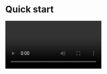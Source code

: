 
# Quick start

<Video src="https://www.youtube.com/embed/RowFWxNfQhc"/>					

<Tip title="TIPS">If you need the call invitation feature, the integration method is different. Please refer to [this document](./03-Quick%20start%20(with%20call%20invitation).mdx).</Tip>

## Integrate the SDK


### Add ZegoUIKitPrebuiltCall as dependencies


Run the following code in your project root directory :

```plaintext 
flutter pub add zego_uikit_prebuilt_call
```

### Import the SDK


Now in your Dart code, import the prebuilt Call Kit SDK.

```dart
​​​​​​​​​​​​​​​​import 'package:zego_uikit_prebuilt_call/zego_uikit_prebuilt_call.dart';
```

### Using the ZegoUIKitPrebuiltCall in your project


* Go to [ZEGOCLOUD Admin Console ](https://console.zegocloud.com/), get the `appID` and `appSign` of your project.
* Specify the `userID` and `userName` for connecting the Call Kit service.
* Create a `callID` that represents the call you want to make.
* `userID` and `callID` can only contain numbers, letters, and underlines (_).
* Users that join the call with the same `callID` can talk to each other.

```dart
class CallPage extends StatelessWidget {
  const CallPage({Key? key, required this.callID}) : super(key: key);
  final String callID;

  @override
  Widget build(BuildContext context) {
    return ZegoUIKitPrebuiltCall(
      appID: yourAppID, // Fill in the appID that you get from ZEGOCLOUD Admin Console.
      appSign: yourAppSign, // Fill in the appSign that you get from ZEGOCLOUD Admin Console.
      userID: 'user_id',
      userName: 'user_name',
      callID: callID,
      // You can also use groupVideo/groupVoice/oneOnOneVoice to make more types of calls.
      config: ZegoUIKitPrebuiltCallConfig.oneOnOneVideoCall(),
    );
  }
}
```

Now, you can make a new call by navigating to this `CallPage`.

## Configure your project

<Tabs>
  <Tab title="Android">
      <Accordion title="Edit android/app/build.gradle" defaultOpen="false">
        Open the file `android/app/build.gradle`
        
        <Steps>
          <Step title="add the following">
            ```gradle
            dependencies {
              implementation "org.jetbrains.kotlin:kotlin-stdlib-jdk8:$kotlin_version"
            }
            ```
            <Frame width="800" height="auto" caption="">
              <img src="images/android-config-appbuildgradle.jpeg" />
            </Frame>
          </Step>
          <Step title="change the `minSdkVersion`">
            ```xml
            minSdkVersion 21
            ```
            <Frame width="auto" height="auto" caption="">
              <img src="https://storage.zego.im/sdk-doc/Pics/ZegoUIKit/Flutter/android_min_sdk_21.png" />
            </Frame>
          </Step>
          <Step title="change the compileSdkVersion to 33">
            <Frame width="400"  height="auto" caption="">
              <img src="https://media-resource.spreading.io/5fa3f99cda659c8c9f2907cbb0242e6c/workspace86/compile_sdk_version.png" />
            </Frame>
          </Step>
        </Steps>
        <Tip title="created with Flutter 2.x.x">
          > If your project is created with **Flutter 2.x.x**, you will need to modify the `compileSdkVersion` to **33**.
          
          <Frame width="800" height="auto" caption="">
            <img src="https://storage.zego.im/sdk-doc/Pics/ZegoUIKit/Flutter/compile_sdk_version.png" />
          </Frame>
        </Tip>
      </Accordion>

      <Accordion title="Edit android/build.gradle" defaultOpen="false">

Open the file `android/build.gradle`, and add the following:

```gradle
buildscript {
  ext.kotlin_version = '1.8.0'
}
```
<Frame width="800" height="auto" caption="">
  <img src="images/android-config-buildgradle.jpeg" />
</Frame>

      </Accordion>

      <Accordion title="Modify gradle-wrapper.properties" defaultOpen="false">
        Make the `gradle` version >= 7.0: In the `your_project/android/gradle/wrapper/gradle-wrapper.properties` file, modify the `distributionUrl` to `https://services.gradle.org/distributions/gradle-7.4-all.zip`.

        ```xml gradle-wrapper.properties
        distributionUrl=https\://services.gradle.org/distributions/gradle-7.4-all.zip
        ```

        <Frame width="400"  height="auto" caption="">
          <img src="https://media-resource.spreading.io/5fa3f99cda659c8c9f2907cbb0242e6c/workspace86/kotlin180.jpg" />
        </Frame>
      </Accordion>

      <Accordion title="Modify permissions" defaultOpen="false">
        Open the file `your_project/app/src/main/AndroidManifest.xml`, and add the following code:

        ```html AndroidManifest.xml
        <uses-permission android:name="android.permission.INTERNET" />
        <uses-permission android:name="android.permission.ACCESS_WIFI_STATE" />
        <uses-permission android:name="android.permission.ACCESS_NETWORK_STATE" />
        <uses-permission android:name="android.permission.BLUETOOTH" />

        <uses-permission android:name="android.permission.RECORD_AUDIO" />
        <uses-permission android:name="android.permission.MODIFY_AUDIO_SETTINGS" />
        <uses-permission android:name="android.permission.CAMERA" />

        <uses-permission android:name="android.permission.WAKE_LOCK" />
        <uses-permission android:name="android.permission.VIBRATE"/>

        <uses-permission android:name="android.permission.ACCESS_NOTIFICATION_POLICY"/>
        <uses-permission android:name="android.permission.POST_NOTIFICATIONS"/>
        <!--for bring app to foreground from background in Android 10 -->
        <uses-permission android:name="android.permission.SYSTEM_ALERT_WINDOW" />
        ```

        <Frame width="400"  height="auto" caption="">
          <img src="https://media-resource.spreading.io/5fa3f99cda659c8c9f2907cbb0242e6c/workspace86/permission_android.png" />
        </Frame>
      </Accordion>

      <Accordion title="Prevent code obfuscation" defaultOpen="false">

To prevent obfuscation of the SDK public class names, do the following:

<Steps>
  <Step title="In your project's 'your_project > android > app' folder, create a 'proguard-rules.pro' file with the following content as shown below">
    ```gradle
    -keep class **.zego.** { *; }
    ```
  </Step>
  <Step title="Add the following config code to the 'release' part of the 'your_project/android/app/build.gradle' file">
    ```gradle
    proguardFiles getDefaultProguardFile('proguard-android.txt'), 'proguard-rules.pro'
    ```

    <Frame width="auto" height="auto" caption="">
      <img src="https://storage.zego.im/sdk-doc/Pics/ZegoUIKit/Flutter/android_class_confusion.png" />
    </Frame>
  </Step>
</Steps>

      </Accordion>
  </Tab>
  
  <Tab title="iOS">
    <Accordion title="Modify Permissions" defaultOpen="false">

<Steps>
  <Step title="Open the 'your_project/ios/Podfile' file, and add the following to the 'post_install do |installer|' part">
    ```plist
    # Start of the permission_handler configuration
    target.build_configurations.each do |config|
      config.build_settings['GCC_PREPROCESSOR_DEFINITIONS'] ||= [
        '$(inherited)',
        'PERMISSION_CAMERA=1',
        'PERMISSION_MICROPHONE=1',
      ]
    end
    # End of the permission_handler configuration
    ```

    <Frame width="auto" height="auto" caption="">
      <img src="https://storage.zego.im/sdk-doc/Pics/ZegoUIKit/Flutter/live/permission_podfile.png" />
    </Frame>
  </Step>
  <Step title="Open the 'your_project/ios/Runner/Info.plist' file, and add the following to the 'dict' part">
    ```plist
    <key>NSCameraUsageDescription</key>
    <string>We require camera access to connect</string>
    <key>NSMicrophoneUsageDescription</key>
    <string>We require microphone access to connect</string>
    ```

    <Frame width="auto" height="auto" caption="">
      <img src="https://storage.zego.im/sdk-doc/Pics/ZegoUIKit/Flutter/permission_ios.jpg" />
    </Frame>
  </Step>
</Steps>

    </Accordion>
    <Accordion title="Disable 'Build Libraries for Distribution'" defaultOpen="false">
      Open the your_project > iOS > Runner.xcworkspace file.

      Select your target project, and follow the notes on the following image to disable the `Build Libraries for Distribution`.

      <Frame width="400"  height="auto" caption="">
        <img src="https://media-resource.spreading.io/5fa3f99cda659c8c9f2907cbb0242e6c/workspace86/call_disable_build_libraries_for_distribution.png" />
      </Frame>
    </Accordion>
  </Tab>
</Tabs>



## Run & Test


Now you have finished all the steps!

You can simply click the **Run** or **Debug** to run and test your App on your device.

<Frame width="400"  height="auto" caption="">
  <img src="https://media-resource.spreading.io/5fa3f99cda659c8c9f2907cbb0242e6c/workspace86/run_flutter_project.jpg" />
</Frame>


## Related guide and resources

<CardGroup cols={2}>
  <Card title="Sample Code" href="https://github.com/ZEGOCLOUD/zego_uikit_prebuilt_call_example_flutter" target="_blank">
    Click here to get the complete sample code.
  </Card>
  <Card title="API reference" href="https://pub.dev/documentation/zego_uikit_prebuilt_call/latest/topics/APIs-topic.html" target="_blank">
    Click here for detailed explanations of all APIs.
  </Card>
</CardGroup>

